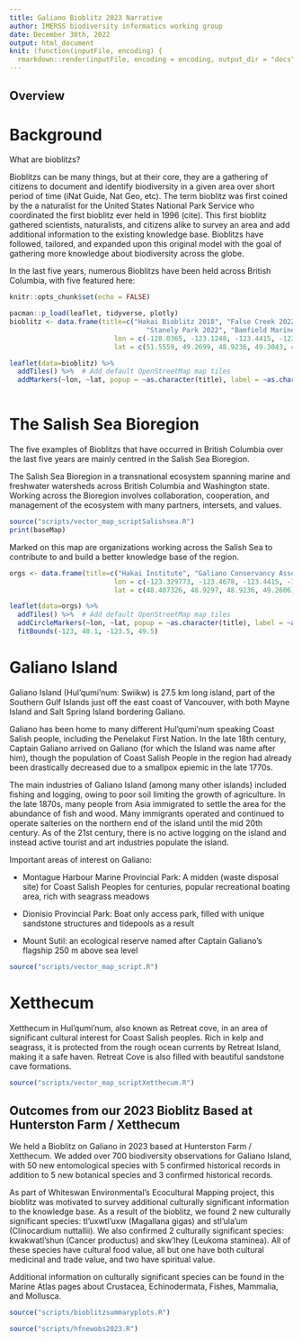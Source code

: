 ```yaml
---
title: Galiano Bioblitz 2023 Narrative
author: IMERSS biodiversity informatics working group
date: December 30th, 2022
output: html_document
knit: (function(inputFile, encoding) {
  rmarkdown::render(inputFile, encoding = encoding, output_dir = "docs") })
---
```

## Overview

# Background 

What are bioblitzs?

Bioblitzs can be many things, but at their core, they are a gathering of citizens to document and identify biodiversity in a given area over short period of time (iNat Guide, Nat Geo, etc). The term bioblitz was first coined by the a naturalist for the United States National Park Service who coordinated the first bioblitz ever held in 1996 (cite). This first bioblitz gathered scientists, naturalists, and citizens alike to survey an area and add additional information to the existing knowledge base. Bioblitzs have followed, tailored, and expanded upon this original model with the goal of gathering more knowledge about biodiversity across the globe.

In the last five years, numerous Bioblitzs have been held across British Columbia, with five featured here:

```r
knitr::opts_chunk$set(echo = FALSE)
```

```r
pacman::p_load(leaflet, tidyverse, plotly)
bioblitz <- data.frame(title=c("Hakai Bioblitz 2018", "False Creek 2022", "Galiano Island 2019, 2023", 
                                  "Stanely Park 2022", "Bamfield Marine Sciences Centre 2022"), 
                          lon = c(-128.0365, -123.1248, -123.4415, -123.1443, -125.1428), 
                          lat = c(51.5559, 49.2699, 48.9236, 49.3043, 48.8333))

leaflet(data=bioblitz) %>%
  addTiles() %>%  # Add default OpenStreetMap map tiles
  addMarkers(~lon, ~lat, popup = ~as.character(title), label = ~as.character(title))
  
```

# The Salish Sea Bioregion

The five examples of Bioblitzs that have occurred in British Columbia over the last five years are mainly centred in the Salish Sea Bioregion. 

The Salish Sea Bioregion in a transnational ecosystem spanning marine and freshwater watersheds across British Columbia and Washington state. Working across the Bioregion involves collaboration, cooperation, and management of the ecosystem with many partners, intersets, and values. 

```r
source("scripts/vector_map_scriptSalishsea.R")
print(baseMap)
```

Marked on this map are organizations working across the Salish Sea to contribute to and build a better knowledge base of the region. 

```r
orgs <- data.frame(title=c("Hakai Institute", "Galiano Conservancy Association", "Institute for Multidisciplinary Ecological Research in the Salish Sea", "University of British Columbia"), 
                          lon = c(-123.329773, -123.4678, -123.4415, -123.2460), 
                          lat = c(48.407326, 48.9297, 48.9236, 49.2606))

leaflet(data=orgs) %>%
  addTiles() %>%  # Add default OpenStreetMap map tiles
  addCircleMarkers(~lon, ~lat, popup = ~as.character(title), label = ~as.character(title), stroke=TRUE,  color="#414487FF", opacity=0.8, fill=TRUE,  fillColor="#414487FF", fillOpacity=0.5, weight=1, ) %>%
  fitBounds(-123, 48.1, -123.5, 49.5)
```

# Galiano Island

Galiano Island (Hul'qumi'num: Swiikw) is 27.5 km long island, part of the Southern Gulf Islands just off the east coast of Vancouver, with both Mayne Island and Salt Spring Island bordering Galiano. 

Galiano has been home to many different Hul'qumi'num speaking Coast Salish people, including the Penelakut First Nation. In the late 18th century, Captain Galiano arrived on Galiano (for which the Island was name after him), though the population of Coast Salish People in the region had already been drastically decreased due to a smallpox epiemic in the late 1770s. 

The main industries of Galiano Island (among many other islands) included fishing and logging, owing to poor soil limiting the growth of agriculture. In the late 1870s, many people from Asia immigrated to settle the area for the abundance of fish and wood. Many immigrants operated and continued to operate salteries on the northern end of the island until the mid 20th century. As of the 21st century, there is no active logging on the island and instead active tourist and art industries populate the island. 

Important areas of interest on Galiano:

* Montague Harbour Marine Provincial Park: A midden (waste disposal site) for Coast Salish Peoples for centuries, popular recreational boating area, rich with seagrass meadows

* Dionisio Provincial Park: Boat only access park, filled with unique sandstone structures and tidepools as a result 

* Mount Sutil: an ecological reserve named after Captain Galiano's flagship 250 m above sea level

```r
source("scripts/vector_map_script.R")
```


# Xetthecum

Xetthecum in Hul'qumi'num, also known as Retreat cove, in an area of significant cultural interest for Coast Salish peoples. Rich in kelp and seagrass, it is protected from the rough ocean currents by Retreat Island, making it a safe haven. Retreat Cove is also filled with beautiful sandstone cave formations. 

```r
source("scripts/vector_map_scriptXetthecum.R")
```

## Outcomes from our 2023 Bioblitz Based at Hunterston Farm / Xetthecum 

We held a Bioblitz on Galiano in 2023 based at Hunterston Farm / Xetthecum. We added over 700 biodiversity observations for Galiano Island, with 50 new entomological species with 5 confirmed historical records in addition to 5 new botanical species and 3 confirmed historical records. 

As part of Whiteswan Environmental's Ecocultural Mapping project, this bioblitz was motivated to survey additional culturally significant information to the knowledge base. As a result of the bioblitz, we found 2 new culturally significant species: tl'uxwtl'uxw (Magallana gigas) and stl'ula'um (Clinocardium nuttallii). We also confirmed 2 culturally significant species: kwakwatl'shun (Cancer productus) and skw'lhey (Leukoma staminea). All of these species have cultural food value, all but one have both cultural medicinal and trade value, and two have spiritual value. 


Additional information on culturally significant species can be found in the Marine Atlas pages about Crustacea, Echinodermata, Fishes, Mammalia, and Mollusca.


```r
source("scripts/bioblitzsummaryplots.R")
```


```r
source("scripts/hfnewobs2023.R")
```


